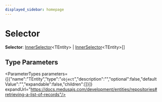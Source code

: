 ```yaml
---
displayed_sidebar: homepage
---
```



# Selector

 **Selector**: [InnerSelector](medusa.InnerSelector.mdx)&#60;TEntity&#62; \| [InnerSelector](medusa.InnerSelector.mdx)&#60;TEntity&#62;[]

## Type Parameters

<ParameterTypes parameters={[{"name":"TEntity","type":"`object`","description":"","optional":false,"defaultValue":"","expandable":false,"children":[]}]} expandUrl="https://docs.medusajs.com/development/entities/repositories#retrieving-a-list-of-records"/>
